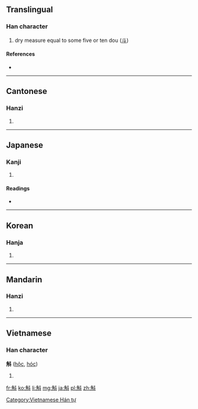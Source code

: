 ==Translingual==

===Han character===
{{Han char|rn=68|rad=斗|as=07|sn=11|four=2420<sub>0</sub>|canj=弓月卜十 (NBYJ)}}

# dry measure equal to some five or ten dou ([[斗]])

====References====
* {{Han ref|kx=0478.140|dkj=13508|dj=0836.170|hdz=32254.020|uh=659B|ud=26011|bh=B1D8|bd=45528}}

----

==Cantonese==

===Hanzi===
{{yue-hanzi|jyut=|y=huk6}}

# {{defn|lang=yue|sort=斗07}}

----

==Japanese==

===Kanji===
{{ja-kanji|grade=|rs=斗07}}

# {{defn|lang=ja|sort=斗07}}

====Readings====
* {{ja-readings|on=[[こく]] (koku)|kun=[[ます]] (masu), [[ますめ]] (masume)}}

----

==Korean==

===Hanja===
{{ko-hanja|hangeul=곡|eumhun=|rv=gok|mr=kok|y=kok}}

# {{defn|lang=ko|sort=斗07}}

----

==Mandarin==

===Hanzi===
{{cmn-hanzi|pin=[[hú]] ([[hu2]])|wg=hu<sup>2</sup>}}

# {{defn|lang=cmn|sort=斗07}}

----

==Vietnamese==

===Han character===
'''斛''' ([[hộc]], [[hóc]])

# {{defn|lang=vi}}

[[Category:Vietnamese Hán tự]]

[[fr:斛]]
[[ko:斛]]
[[li:斛]]
[[mg:斛]]
[[ja:斛]]
[[pl:斛]]
[[zh:斛]]